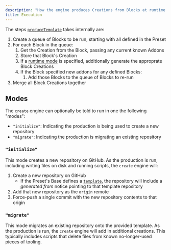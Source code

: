 ```yaml
---
description: "How the engine produces Creations from Blocks at runtime."
title: Execution
---
```


The steps [`produceTemplate`](../apis/producers#producetemplate) takes internally are:

1. Create a queue of Blocks to be run, starting with all defined in the Preset
2. For each Block in the queue:
   1. Get the Creation from the Block, passing any current known Addons
   2. Store that Block's Creation
   3. If a [runtime mode](#modes) is specified, additionally generate the approprate Block Creations
   4. If the Block specified new addons for any defined Blocks:
      1. Add those Blocks to the queue of Blocks to re-run
3. Merge all Block Creations together

## Modes

The `create` engine can optionally be told to run in one the following "modes":

- `"initialize"`: Indicating the production is being used to create a new repository
- `"migrate"`: Indicating the production is migrating an existing repository

### `"initialize"`

This mode creates a new repository on GitHub.
As the production is run, including writing files on disk and running scripts, the `create` engine will:

1. Create a new repository on GitHub
   - If the Preset's Base defines a [`template`](../apis/creators#createbase-template), the repository will include a _generated from_ notice pointing to that template repository
2. Add that new repository as the `origin` remote
3. Force-push a single commit with the new repository contents to that origin

### `"migrate"`

This mode migrates an existing repository onto the provided template.
As the production is run, the `create` engine will add in additional creations.
This typically includes scripts that delete files from known no-longer-used pieces of tooling.
